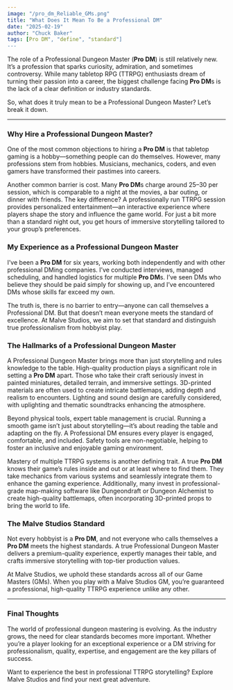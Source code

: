 ```yaml
---
image: "/pro_dm_Reliable_GMs.png"
title: "What Does It Mean To Be a Professional DM"
date: "2025-02-19"
author: "Chuck Baker"
tags: [Pro DM", "define", "standard"]
---
```


The role of a Professional Dungeon Master (<strong><strong>Pro DM</strong></strong>) is still relatively new. It’s a profession that sparks curiosity, admiration, and sometimes controversy. While many tabletop RPG (TTRPG) enthusiasts dream of turning their passion into a career, the biggest challenge facing <strong>Pro DM</strong>s is the lack of a clear definition or industry standards.

So, what does it truly mean to be a Professional Dungeon Master? Let’s break it down.

---

<h3><strong>Why Hire a Professional Dungeon Master?</strong></h3>

One of the most common objections to hiring a <strong>Pro DM</strong> is that tabletop gaming is a hobby—something people can do themselves. However, many professions stem from hobbies. Musicians, mechanics, coders, and even gamers have transformed their pastimes into careers.

Another common barrier is cost. Many <strong>Pro DM</strong>s charge around $25–$30 per session, which is comparable to a night at the movies, a bar outing, or dinner with friends. The key difference? A professionally run TTRPG session provides personalized entertainment—an interactive experience where players shape the story and influence the game world. For just a bit more than a standard night out, you get hours of immersive storytelling tailored to your group’s preferences.

<h3><strong>My Experience as a Professional Dungeon Master</strong></h3>

I’ve been a <strong>Pro DM</strong> for six years, working both independently and with other professional DMing companies. I’ve conducted interviews, managed scheduling, and handled logistics for multiple <strong>Pro DM</strong>s. I’ve seen DMs who believe they should be paid simply for showing up, and I’ve encountered DMs whose skills far exceed my own.

The truth is, there is no barrier to entry—anyone can call themselves a Professional DM. But that doesn’t mean everyone meets the standard of excellence. At Malve Studios, we aim to set that standard and distinguish true professionalism from hobbyist play.

<h3><strong>The Hallmarks of a Professional Dungeon Master</strong></h3>

A Professional Dungeon Master brings more than just storytelling and rules knowledge to the table. High-quality production plays a significant role in setting a <strong>Pro DM</strong> apart. Those who take their craft seriously invest in painted miniatures, detailed terrain, and immersive settings. 3D-printed materials are often used to create intricate battlemaps, adding depth and realism to encounters. Lighting and sound design are carefully considered, with uplighting and thematic soundtracks enhancing the atmosphere.

Beyond physical tools, expert table management is crucial. Running a smooth game isn’t just about storytelling—it’s about reading the table and adapting on the fly. A Professional DM ensures every player is engaged, comfortable, and included. Safety tools are non-negotiable, helping to foster an inclusive and enjoyable gaming environment.

Mastery of multiple TTRPG systems is another defining trait. A true <strong>Pro DM</strong> knows their game’s rules inside and out or at least where to find them. They take mechanics from various systems and seamlessly integrate them to enhance the gaming experience. Additionally, many invest in professional-grade map-making software like Dungeondraft or Dungeon Alchemist to create high-quality battlemaps, often incorporating 3D-printed props to bring the world to life.

<h3><strong>The Malve Studios Standard</strong></h3>

Not every hobbyist is a <strong>Pro DM</strong>, and not everyone who calls themselves a <strong>Pro DM</strong> meets the highest standards. A true Professional Dungeon Master delivers a premium-quality experience, expertly manages their table, and crafts immersive storytelling with top-tier production values.

At Malve Studios, we uphold these standards across all of our Game Masters (GMs). When you play with a Malve Studios GM, you’re guaranteed a professional, high-quality TTRPG experience unlike any other.

---

<h3><strong>Final Thoughts</strong></h3> The world of professional dungeon mastering is evolving. As the industry grows, the need for clear standards becomes more important. Whether you’re a player looking for an exceptional experience or a DM striving for professionalism, quality, expertise, and engagement are the key pillars of success.

Want to experience the best in professional TTRPG storytelling? Explore Malve Studios and find your next great adventure.

